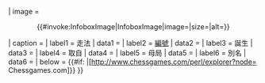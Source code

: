 <includeonly>{{Infobox 
| title = {{{openingname|{{PAGENAMEBASE}}}}}
| image = <center>{{#invoke:InfoboxImage|InfoboxImage|image={{{image|}}}|size={{{image_size|220px}}}|alt={{{alt|}}}}}</center>
| caption = {{{caption|}}}
| label1 = 走法
| data1 = {{{moves|}}}
| label2 = [[國際象棋開局百科|編號]]
| data2 = {{{ECO|}}}
| label3 = 誕生
| data3 = {{{birth|}}}
| label4 = 取自
| data4 = {{{nameorigin|}}}
| label5 = 母局
| data5 = {{{parentopening|}}}
| label6 = 別名
| data6 = {{{AKA|}}}
| below = {{#if: {{{chessgid|}}}|[http://www.chessgames.com/perl/explorer?node={{{chessgid|}}} Chessgames.com]}}
}}</includeonly><noinclude>{{documentation}}</noinclude>